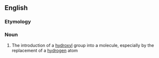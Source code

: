 ==English==

===Etymology===
{{suffix|en|hydroxyl|ation}}

===Noun===
{{en-noun}}

# {{lb|en|organic chemistry}} The introduction of a [[hydroxyl]] group into a molecule, especially by the replacement of a [[hydrogen]] atom